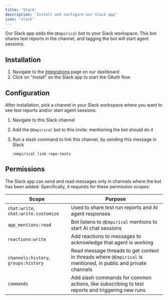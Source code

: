 ```yaml
---
title: 'Slack'
description: 'Install and configure our Slack app'
icon: 'slack'
---
```


Our Slack app adds the `@Empirical` bot to your Slack workspace. This bot
shares test reports in the channel, and tagging the bot will start agent sessions.

## Installation

1. Navigate to the [Integrations](https://dash.empirical.run/integrations) page on our dashboard
2. Click on "Install" on the Slack app to start the OAuth flow

## Configuration

After installation, pick a channel in your Slack workspace where you want to see test reports and/or start agent sessions.

1. Navigate to this Slack channel
2. Add the `@Empirical` bot to this invite: mentioning the bot should do it
3. Run a slash command to link this channel, by sending this message in Slack

    ```
    /empirical link repo-tests
    ```

## Permissions

The Slack app can send and read messages only in channels where the bot has been added. Specifically, it requests for these permission scopes:

| Scope | Purpose |
| --- | --- |
| `chat:write`, `chat:write.customize` | Used to share test run reports and AI agent responses |
| `app_mentions:read` | Bot listens to `@Empirical` mentions to start AI chat sessions |
| `reactions:write` | Add reactions to messages to acknowledge that agent is working |
| `channels:history`, `groups:history` | Read message threads to get context in threads where `@Empirical` is mentioned, in public and private channels |
| `commands` | Add slash commands for common actions, like subscribing to test reports and triggering new runs |

